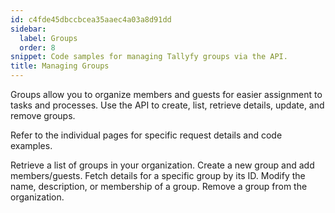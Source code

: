 ```yaml
---
id: c4fde45dbccbcea35aaec4a03a8d91dd
sidebar:
  label: Groups
  order: 8
snippet: Code samples for managing Tallyfy groups via the API.
title: Managing Groups
---
```


Groups allow you to organize members and guests for easier assignment to tasks and processes. Use the API to create, list, retrieve details, update, and remove groups.

Refer to the individual pages for specific request details and code examples.


<CardGrid>
<LinkTitleCard header="<b>List groups</b>" href="./list-groups/"> Retrieve a list of groups in your organization. </LinkTitleCard>
<LinkTitleCard header="<b>Create group</b>" href="./create-group/"> Create a new group and add members/guests. </LinkTitleCard>
<LinkTitleCard header="<b>Get group</b>" href="./get-group/"> Fetch details for a specific group by its ID. </LinkTitleCard>
<LinkTitleCard header="<b>Update group</b>" href="./update-group/"> Modify the name, description, or membership of a group. </LinkTitleCard>
<LinkTitleCard header="<b>Delete group</b>" href="./delete-group/"> Remove a group from the organization. </LinkTitleCard>
</CardGrid>